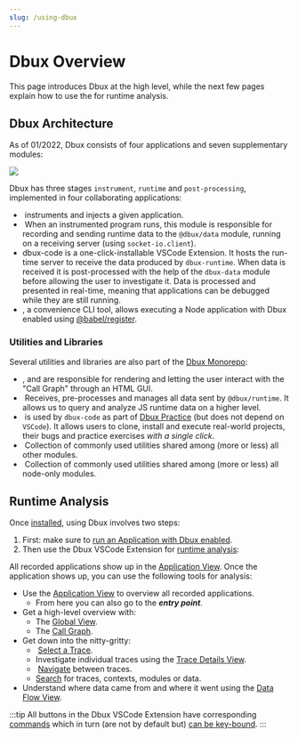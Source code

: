 ```yaml
---
slug: /using-dbux
---
```


# Dbux Overview


<TOC toc={toc} />

This page introduces Dbux at the high level, while the next few pages explain how to use the <ToolLink name="dbux-code" /> for runtime analysis.


## Dbux Architecture

As of 01/2022, Dbux consists of four applications and seven supplementary modules:

<Img zoomable src="dbux-architecture.png" />

<!-- from https://docs.google.com/presentation/d/15uSkBoZsBjoPOLtx23iEACaEwR4buyKF5qNqygwvhsg/edit#slide=id.gaea430f77a_0_0 -->

Dbux has three stages `instrument`, `runtime` and `post-processing`, implemented in four collaborating applications:



* &#8203;<ToolLink name="dbux-babel-plugin" /> instruments and injects <ToolLink name="dbux-runtime" /> a given application.
* &#8203;<ToolLink name="dbux-runtime" /> When an instrumented program runs, this module is responsible for recording and sending runtime data to the `@dbux/data` module, running on a receiving server (using `socket-io.client`).
* &#8203;<ToolLink name="dbux-code">dbux-code</ToolLink> is a one-click-installable VSCode Extension. It hosts the run-time server to receive the data produced by `dbux-runtime`. When data is received it is post-processed with the help of the `dbux-data` module before allowing the user to investigate it. Data is processed and presented in real-time, meaning that applications can be debugged while they are still running.
* &#8203;<ToolLink name="dbux-cli" />, a convenience CLI tool, allows executing a Node application with Dbux enabled using [@babel/register](https://babeljs.io/docs/en/babel-register).


### Utilities and Libraries

Several utilities and libraries are also part of the [Dbux Monorepo](https://github.com/Domiii/dbux):

* &#8203;<CodeLink path="dbux-graph-common" />, <CodeLink path="dbux-graph-client" /> and <CodeLink path="dbux-graph-host" /> are responsible for rendering and letting the user interact with the "Call Graph" through an HTML GUI.
* &#8203;<CodeLink path="dbux-data" /> Receives, pre-processes and manages all data sent by `@dbux/runtime`. It allows us to query and analyze JS runtime data on a higher level.
* &#8203;<CodeLink path="dbux-projects" /> is used by `dbux-code` as part of [Dbux Practice](../dbux-practice) (but does not depend on `VSCode`). It allows users to clone, install and execute real-world projects, their bugs and practice exercises *with a single click*.
* &#8203;<CodeLink path="dbux-common" /> Collection of commonly used utilities shared among (more or less) all other modules.
* &#8203;<CodeLink path="dbux-common-node" /> Collection of commonly used utilities shared among (more or less) all node-only modules.


## Runtime Analysis

Once [installed](./using-dbux/installation), using Dbux involves two steps:

1. First: make sure to [run an Application with Dbux enabled](./02-enable-dbux.mdx).
2. Then use the Dbux VSCode Extension for [runtime analysis](./00-dbux-overview.mdx#runtime-analysis):

All recorded applications show up in the [Application View](./using-dbux/06-applications.mdx).
Once the application shows up, you can use the following tools for analysis:

* Use the [Application View](./using-dbux/applications) to overview all recorded applications.
  * From here you can also go to the ***entry point***.
* Get a high-level overview with:
  * The [Global View](./using-dbux/global).
  * The [Call Graph](./using-dbux/call-graph).
* Get down into the nitty-gritty:
  * &#8203;<DarkLightImg src="crosshair_red.svg" /> [Select a Trace](./05-select-trace.mdx).
  * Investigate individual traces using the [Trace Details View](./using-dbux/trace-details).
  * &#8203;<DarkLightImg width="24px" src="nextInContext.svg" /> <DarkLightImg width="24px" src="previousInContext.svg" /> [Navigate](./using-dbux/trace-details#navigation) between traces.
  * [Search](./using-dbux/search) for traces, contexts, modules or data.
* Understand where data came from and where it went using the [Data Flow View](./using-dbux/data-flow).

:::tip
All buttons in the Dbux VSCode Extension have corresponding [commands](./tools-and-configuration/dbux-code#commands) which in turn (are not by default but) [can be key-bound](https://code.visualstudio.com/docs/getstarted/keybindings).
:::
